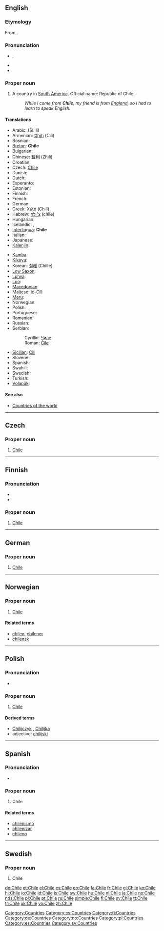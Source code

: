 {{wikipedia}}
{{also|chile}}
==English==

===Etymology===
From {{etyl|qu}} {{term|chili||the end of the world|lang=qu}}.

===Pronunciation===
* {{a|UK}} {{IPA|/ˈtʃɪl.iː/}}, {{SAMPA|/"tSIl.i:/}}
* {{rhymes|ɪli}}
* {{homophones|chile|chili|chilli|chilly}}

===Proper noun===
{{en-proper noun}}

# A country in [[South America]]. Official name: Republic of Chile.
#: ''While I come from '''Chile''', my friend is from [[England]], so I had to learn to speak English.''

====Translations====
{{trans-top|country in South America}}
* Arabic: {{Arab|[[شيلي]]}} (Ší: li)
* Armenian: [[Չիլի]] (Čili)
* Bosnian: {{t-|bs|Čile|m}}
* [[Breton]]: '''Chile'''
* Bulgarian: {{t-|bg|Чили|sc=Cyrl}}
* Chinese: [[智利]] (Zhìlì)
* Croatian: {{t-|hr|Čile|m}}
* Czech: [[#English|Chile]] {{n}}
* Danish: {{t-|da|Chile}}
* Dutch: {{t+|nl|Chili}}
* Esperanto: {{t-|eo|Ĉilio|xs=Esperanto}}
* Estonian: {{t-|et|Tšiili}}
* Finnish: {{t+|fi|Chile}}
* French: {{t+|fr|Chili}}
* German: {{t+|de|Chile}}
* Greek: [[Χιλή]] (Chilí) {{f}}
* Hebrew: [[צ׳ילה]] (chile)
* Hungarian: {{t+|hu|Chile}}
* Icelandic: {{t|is|Chile}},  {{t|is|Síle}}
* [[Interlingua]]: '''Chile'''
* Italian: {{t+|it|Cile}}
* Japanese: {{t+|ja|チリ|tr=Chiri|sc=Jpan}}
* [[Kalenjin]]: {{tø|kln|Chile}}
{{trans-mid}}
* [[Kamba]]: {{tø|kam|Chile}}
* [[Kikuyu]]: {{tø|ki|Chile}}
* Korean: [[칠레]] (Chille)
* [[Low Saxon]]: {{t+|nds|Chile|xs=Low Saxon}}
* [[Luhya]]: {{tø|luy|Chile}}
* [[Luo]]: {{tø|luo|Chile}}
* [[Macedonian]]: {{t+|mk|Чиле|n|tr=Číle|sc=Cyrl|xs=Macedonian}}
* Maltese: iċ-[[Ċilì]]
* [[Meru]]: {{tø|mer|Chile}}
* Norwegian: {{t-|no|Chile}}
* Polish: {{t+|pl|Chile}}
* Portuguese: {{t+|pt|Chile}}
* Romanian: {{t-|ro|Chile}}
* Russian: {{t+|ru|Чили|tr=Číli|sc=Cyrl}}
* Serbian:
*: Cyrillic: [[Чиле]] {{m}}
*: Roman: [[Čile]] {{m}}
* [[Sicilian]]: [[Cili]] {{m}}
* Slovene: {{t+|sl|Čile|m}}
* Spanish: {{t+|es|Chile}}
* Swahili: {{t|sw|Chile}}
* Swedish: {{t+|sv|Chile}}
* Turkish: {{t+|tr|Şili}}
* [[Volapük]]: {{t+|vo|Cilän|xs=Volapük}}
{{trans-bottom}}

====See also====
* [[Appendix:Countries of the world|Countries of the world]]

[[Category:Countries]]

----

==Czech==

===Proper noun===
{{cs-proper noun|g=n}}

# [[#English|Chile]]

[[Category:cs:Countries]]

----

==Finnish==
{{wikipedia|lang=fi}}

===Pronunciation===
* {{IPA|/ˈtʃiːle/|lang=fi}}
* {{hyphenation|Chi|le}}

===Proper noun===
{{fi-noun|proper=true|Chile|type=pelle}}

# [[#English|Chile]]

[[Category:fi:Countries]]

----

==German==

===Proper noun===
{{infl|de|proper noun|g=n}}

# [[#English|Chile]]

[[Category:de:Countries]]

----

==Norwegian==

===Proper noun===
{{infl|no|proper noun}}

# [[#English|Chile]]

====Related terms====
* [[chilen]], [[chilener]]
* [[chilensk]]

[[Category:no:Countries]]

----

==Polish==

===Pronunciation===
* {{IPA|/ˈt͡ʃilɛ/|lang=pl}}

===Proper noun===
{{infl|pl|proper noun|g=n|undeclinable}}

# [[#English|Chile]]

====Derived terms====
* [[Chilijczyk]] {{m}}, [[Chilijka]] {{f}}
* adjective: [[chilijski]]

[[Category:pl:Countries]]

----

==Spanish==

===Pronunciation===
* {{audio|es-Chile.ogg|Audio (Spain)}}

===Proper noun===
{{es-proper noun|m}}

# Chile

====Related terms====
* [[chilenismo]]
* [[chilenizar]]
* [[chileno]]

[[Category:es:Countries]]

----

==Swedish==

===Proper noun===
{{infl|sv|proper noun}}

# Chile

[[Category:sv:Countries]]

[[de:Chile]]
[[et:Chile]]
[[el:Chile]]
[[es:Chile]]
[[eo:Chile]]
[[fa:Chile]]
[[fr:Chile]]
[[gl:Chile]]
[[ko:Chile]]
[[hi:Chile]]
[[io:Chile]]
[[id:Chile]]
[[is:Chile]]
[[sw:Chile]]
[[hu:Chile]]
[[nl:Chile]]
[[ja:Chile]]
[[no:Chile]]
[[nds:Chile]]
[[pl:Chile]]
[[pt:Chile]]
[[ru:Chile]]
[[simple:Chile]]
[[fi:Chile]]
[[sv:Chile]]
[[tt:Chile]]
[[tr:Chile]]
[[uk:Chile]]
[[vo:Chile]]
[[zh:Chile]]